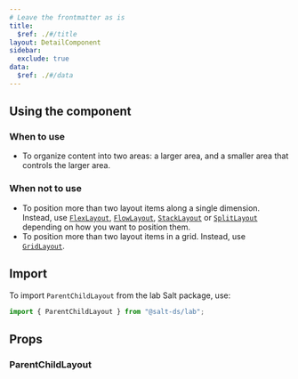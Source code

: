 ```yaml
---
# Leave the frontmatter as is
title:
  $ref: ./#/title
layout: DetailComponent
sidebar:
  exclude: true
data:
  $ref: ./#/data
---
```


## Using the component

### When to use

- To organize content into two areas: a larger area, and a smaller area that controls the larger area.

### When not to use

- To position more than two layout items along a single dimension. Instead, use [`FlexLayout`](../components/flex-layout), [`FlowLayout`](../components/flow-layout/), [`StackLayout`](../components/stack-layout) or [`SplitLayout`](../components/split-layout) depending on how you want to position them.
- To position more than two layout items in a grid. Instead, use [`GridLayout`](../components/grid-layout/).

## Import

To import `ParentChildLayout` from the lab Salt package, use:

```js
import { ParentChildLayout } from "@salt-ds/lab";
```

## Props

### ParentChildLayout

<PropsTable packageName="lab" componentName="ParentChildLayout" />
